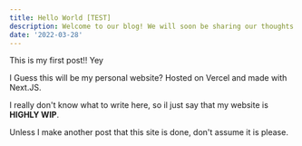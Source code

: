 ```yaml
---
title: Hello World [TEST]
description: Welcome to our blog! We will soon be sharing our thoughts and experiences on a variety of topics. Check back for regular updates and new content. - ChatGPT
date: '2022-03-28'
---
```


This is my first post!! Yey


I Guess this will be my personal website? Hosted on Vercel and made with Next.JS.

I really don't know what to write here, so il just say that my website is **HIGHLY WIP**.


Unless I make another post that this site is done, don't assume it is please.


